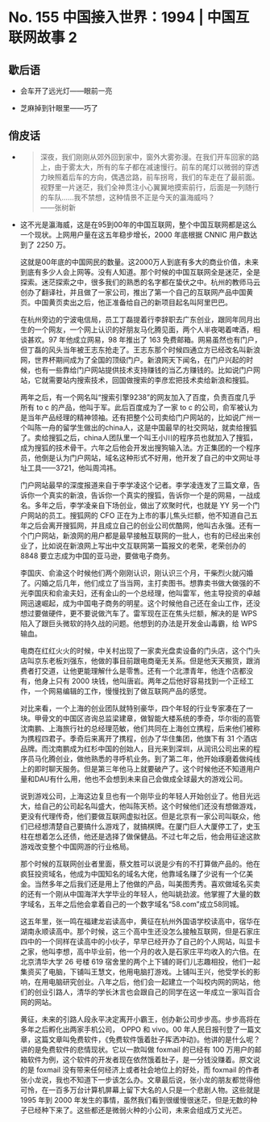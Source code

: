 # No. 155 中国接入世界：1994 | 中国互联网故事 2

## 歇后语

- 会车开了远光灯——眼前一亮

- 芝麻掉到针眼里——巧了

## 俏皮话

- > 深夜，我们刚刚从郊外回到家中，窗外大雾弥漫。在我们开车回家的路上，由于雾太大，所有的车子都在减速慢行。前车的尾灯以微弱的穿透力映照着后车的方向，偶遇岔路，前车拐弯，我们的车走在了最前面。视野里一片迷茫，我们全神贯注小心翼翼地摸索前行，后面是一列随行的车队……我不禁想，这种情景不正是今天的瀛海威吗？  
    ——张树新

- 这不光是瀛海威，这是在95到00年的中国互联网，整个中国互联网都是这么一个现状。上网用户量在这五年稳步增长，2000 年底根据 CNNIC 用户数达到了 2250 万。

    这就是00年底的中国网民的数量。这2000万人到底有多大的商业价值，未来到底有多少人会上网等。没有人知道。那个时候的中国互联网全是迷茫，全是探索。迷茫探索之中，很多我们的熟悉的名字都在蛰伏之中。杭州的教师马云创办了翻译社，并且做了一家公司，推出了第一个自己的互联网产品中国黄页。中国黄页卖出之后，他正准备给自己的新项目起名叫阿里巴巴。

    在杭州旁边的宁波电信局，员工丁磊提着行李辞职去广东创业，跟同年同月出生的一个网友，一个网上认识的好朋友马化腾见面，两个人半夜喝着啤酒，相谈甚欢。97 年他成立网易，98 年推出了 163 免费邮箱。网易虽然也有门户，但丁磊的风头当年被王志东抢走了。王志东那个时候四通立方已经改名叫新浪网，世界杯期间成为了全国的顶级门户。新浪网天下闻名，在门户兴起的时候，也有一些靠给门户网站提供技术支持赚钱的当乙方赚钱的。比如说门户网站，它就需要站内搜索技术，回国做搜索的李彦宏把技术卖给新浪和搜狐。

    两年之后，有一个网名叫“搜索引擎9238”的网友加入了百度，负责百度几乎所有 to c 的产品，他叫于军。此后百度成为了一家 to c 的公司，俞军被认为是当年产品经理的精神领袖。还有把整个公司卖给门户网站的，比如说广州一个叫陈一舟的留学生做出的china人，这是中国最早的社交网站，就卖给搜狐了。卖给搜狐之后，china人团队里一个叫王小川的程序员也就加入了搜狐，成为搜狐的技术骨干。六年之后他会开发出搜狗输入法。方正集团的一个程序员，他倒是认为门户网站，域名这种形式不好用，他开发了自己的中文网址寻址工具——3721，他叫周鸿祎。

    门户网站最早的深度报道来自于李学凌这个记者。李学凌连发了三篇文章，告诉你一个真实的新浪，告诉你一个真实的搜狐，告诉你一个是的网易，一战成名。多年之后，李学凌亲自下场创业，做出了欢聚时代，也就是 YY 另一个门户网站的员工。搜狐网的 CFO 正在为上市的事儿焦头烂额，他不知道自己五年之后会离开搜狐网，并且成立自己的创业公司优酷网，他叫古永强。还有一个门户网站，新浪网的用户都是最早接触互联网的一批人，也有的已经出来创业了，比如说在新浪网上写出中文互联网第一篇报文的老荣，老荣创办的 8848 要立志成为中国的亚马逊，要做电子商务。

    李国庆、俞渝这个时候他们两个刚刚认识，刚认识三个月，干柴烈火就闪婚了。闪婚之后几年，他们成立了当当网，主打卖图书。想靠卖书做大做强的不光李国庆和俞渝夫妇，还有金山的一个总经理，他叫雷军，他主导投资的卓越网迅速崛起，成为中国电子商务的明星。这个时候他自己还在金山工作，还没想过要做硬件，更不要说做汽车了。雷军现在正在焦头烂额，解决的是 WPS 陷入了跟巨头微软的持久战的问题。他想到的办法是开发金山毒霸，给 WPS 输血。

    电商在红红火火的时候，中关村出现了一家卖光盘卖设备的门头店，这个门头店叫京东老板刘强东，他做的事目前跟电商毫无关系。但是他天天搬货，跟消费者打交道，让他更能理解什么是零售。还有一个北漂青年，他连个店都没有，他身上只有 2000 块钱，他叫唐岩。两年之后他好容易找到一个正经工作，一个网易编辑的工作，慢慢找到了做互联网产品的感觉。

    对比来看，一个上海的创业团队就特别豪华，四个年轻的行业专家凑在了一块。甲骨文的中国区咨询总监梁建章，做智能大楼系统的季奇，华尔街的高管沈南鹏、上海旅行社的总经理范敏，他们共同在上海创立携程，后来他们被称为携程四君子。季奇后来离开了携程，创办了华住集团，他旗下有 31 个酒店品牌。而沈南鹏成为红杉中国的创始人，目光来到深圳，从润讯公司出来的程序员马化腾创业，做他熟悉的寻呼机业务。到了第二年，他开始琢磨着做纯线上的即时聊天服务。但是第三年他马上就要破产了。这个时候他还不知道用户量和DAU有什么用，他也不会想到未来自己会做成全球最大的游戏公司。

    说到游戏公司，上海这边复旦也有一个刚毕业的年轻人开始创业了。他目光远大，给自己的公司起名叫盛大，他叫陈天桥。这个时候他们还没有想做游戏，更没有代理传奇，他们要做互联网虚拟社区。但是北京有一家公司叫联众，他们已经想清楚自己要搞什么游戏了，就搞棋牌。在厦门巨人大厦停工了，史玉柱在想着怎么还债，他还是选择了做保健品。不过七年之后，他会用征途这款游戏改变整个中国网游的行业格局。

    那个时候的互联网创业者里面，蔡文胜可以说是少有的不打算做产品的。他在疯狂投资域名，他成为中国知名的域名大佬，他靠域名赚了少说有一个亿美金。当然多年之后我们还是用上了他做的产品，叫美图秀秀。喜欢做域名买卖的还有一个刚从中国海洋大学毕业的年轻人，他叫姚劲波。他掌握了大量的数字域名，五年之后他会拿着自己的一个数字域名“58.com”成立58同城。

    这五年里，张一鸣在福建龙岩读高中，黄征在杭州外国语学校读高中，宿华在湖南永顺读高中。那个时候，这三个高中生还没怎么接触互联网，但是石家庄四中的一个同样在读高中的小伙子，早早已经开办了自己的个人网站，叫显卡之家，他叫李想，高中毕业前，他一个月的收入是石家庄平均收入的六倍。在北京清华大学 26 号楼 619 宿舍里的两个上下铺的哥们儿志趣相投，他们一起集资买了电脑，下铺叫王慧文，他用电脑打游戏。上铺叫王兴，他受学长的影响，在用电脑研究创业。八年之后，他们会一起建立一个叫校内网的网站，他们的创业引路人，清华的学长沐言也会跟自己的同学在这一年成立一家叫百合网的网站。

    黄征，未来的引路人段永平决定离开小霸王，创办新公司步步高。步步高将在多年之后孵化出两家手机公司， OPPO 和 vivo。00 年人民日报刊登了一篇文章，这篇文章叫免费软件，《免费软件饿着肚子挥洒冲动》。他讲的是什么呢？讲的是免费软件的悲情现状。它以一款叫做 foxmail 的已经有 100 万用户的邮箱软件为例，这个软件的开发者现在依然饿着肚子，是一分钱没赚着。原文说的是 foxmail 没有带来任何经济上或者社会地位上的好处，而 foxmail 的作者张小龙说，我也不知道下一步该怎么办。文章最后说，张小龙的朋友都觉得他可怜，在一百多万台计算机屏幕上留下大名的人只是一个悲剧人物。这些就是 1995 年到 2000 年发生的事情，虽然我们看到很缓慢很迷茫，但是无数的种子已经种下来了。这些都还是微弱火种的小公司，未来会组成万丈光芒。
